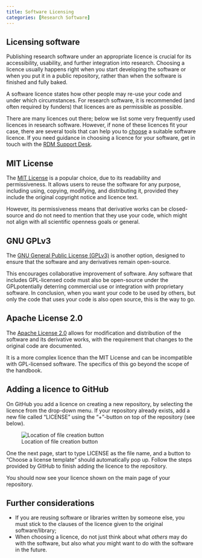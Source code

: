 ```yaml
---
title: Software Licensing
categories: [Research Software]
---
```


## Licensing software

Publishing research software under an appropriate licence is crucial for its accessibility, usability, and further integration into research. Choosing a licence usually happens right when you start developing the software or when you put it in a public repository, rather than when the software is finished and fully baked. 

A software licence states how other people may re-use your code and under which circumstances. For research software, it is recommended (and often required by funders) that licences are as permissible as possible. 

There are many licences out there; below we list some very frequently used licences in research software. However, if none of these licences fit your case, there are several tools that can help you to [choose](https://choosealicense.com/) a suitable software licence. If you need guidance in choosing a licence for your software, get in touch with the [RDM Support Desk](mailto:rdm@vu.nl?subject=Research%20Software).

## MIT License

The [MIT License](https://mit-license.org) is a popular choice, due to its readability and permissiveness. It allows users to reuse the software for any purpose, including using, copying, modifying, and distributing it, provided they include the original copyright notice and licence text. 

However, its permissiveness means that derivative works can be closed-source and do not need to mention that they use your code, which might not align with all scientific openness goals or general. 

## GNU GPLv3

The [GNU General Public License (GPLv3)](https://www.gnu.org/licenses/gpl-3.0.en.html) is another option, designed to ensure that the software and any derivatives remain open-source. 

This encourages collaborative improvement of software. Any software that includes GPL-licensed code must also be open-source under the GPLpotentially deterring commercial use or integration with proprietary software. In conclusion, when you want your code to be used by others, but only the code that uses your code is also open source, this is the way to go.

## Apache License 2.0

The [Apache License 2.0](https://www.apache.org/licenses/LICENSE-2.0) allows for modification and distribution of the software and its derivative works, with the requirement that changes to the original code are documented. 

It is a more complex licence than the MIT License and can be incompatible with GPL-licensed software. The specifics of this go beyond the scope of the handbook.

## Adding a licence to GitHub

On GitHub you add a licence on creating a new repository, by selecting the licence from the drop-down menu. If your repository already exists, add a new file called "LICENSE" using the "+"-button on top of the repository (see below). 

![Location of file creation button](../public/github_file_creation_button.png)
 
One the next page, start to type LICENSE as the file name, and a button to "Choose a license template" should automatically pop up. Follow the steps provided by GitHub to finish adding the licence to the repository.
 
You should now see your licence shown on the main page of your repository.

## Further considerations

 * If you are reusing software or libraries written by someone else, you must stick to the clauses of the licence given to the original software/library;
 * When choosing a licence, do not just think about what _others_ may do with the software, but also what _you_ might want to do with the software in the future.
